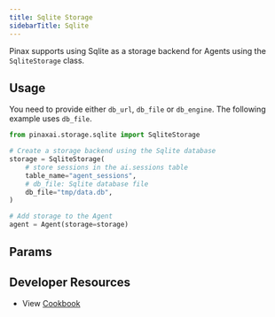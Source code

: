 ```yaml
---
title: Sqlite Storage
sidebarTitle: Sqlite
---
```


Pinax supports using Sqlite as a storage backend for Agents using the `SqliteStorage` class.

## Usage

You need to provide either `db_url`, `db_file` or `db_engine`. The following example uses `db_file`.

```python sqlite_storage_for_agent.py
from pinaxai.storage.sqlite import SqliteStorage

# Create a storage backend using the Sqlite database
storage = SqliteStorage(
    # store sessions in the ai.sessions table
    table_name="agent_sessions",
    # db_file: Sqlite database file
    db_file="tmp/data.db",
)

# Add storage to the Agent
agent = Agent(storage=storage)
```

## Params

<Snippet file="storage-sqlite-params.mdx" />

## Developer Resources

- View [Cookbook](https://github.com/Pinax-Labs/pinaxai/blob/main/cookbook/storage/sqllite_storage/sqlite_storage_for_agent.py)
